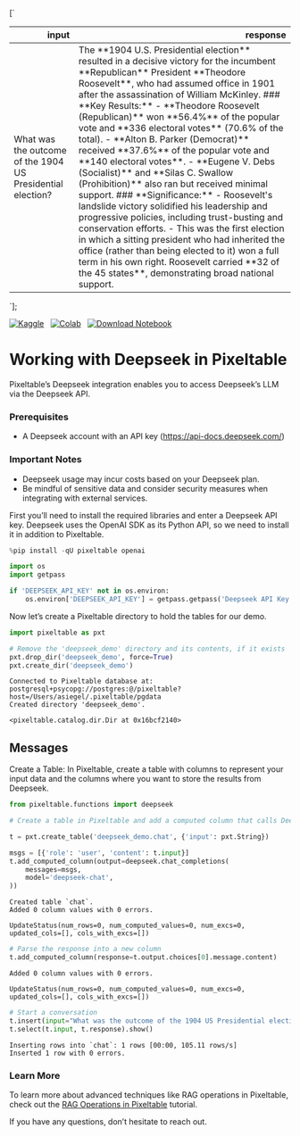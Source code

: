 

[`
<table class="dataframe" data-quarto-postprocess="true" data-border="1">
<thead>
<tr style="text-align: right;">
<th data-quarto-table-cell-role="th">input</th>
<th data-quarto-table-cell-role="th">response</th>
</tr>
</thead>
<tbody>
<tr>
<td>What was the outcome of the 1904 US Presidential election?</td>
<td>The **1904 U.S. Presidential election** resulted in a decisive
victory for the incumbent **Republican** President **Theodore
Roosevelt**, who had assumed office in 1901 after the assassination of
William McKinley. ### **Key Results:** - **Theodore Roosevelt
(Republican)** won **56.4%** of the popular vote and **336 electoral
votes** (70.6% of the total). - **Alton B. Parker (Democrat)** received
**37.6%** of the popular vote and **140 electoral votes**. - **Eugene V.
Debs (Socialist)** and **Silas C. Swallow (Prohibition)** also ran but
received minimal support. ### **Significance:** - Roosevelt's landslide
victory solidified his leadership and progressive policies, including
trust-busting and conservation efforts. - This was the first election in
which a sitting president who had inherited the office (rather than
being elected to it) won a full term in his own right. Roosevelt carried
**32 of the 45 states**, demonstrating broad national support.</td>
</tr>
</tbody>
</table>
`];

[![Kaggle](https://kaggle.com/static/images/open-in-kaggle.svg)](https://kaggle.com/kernels/welcome?src=https://github.com/pixeltable/pixeltable/blob/release/docs/notebooks/integrations/working-with-deepseek.ipynb)  
[![Colab](https://colab.research.google.com/assets/colab-badge.svg)](https://colab.research.google.com/github/pixeltable/pixeltable/blob/release/docs/notebooks/integrations/working-with-deepseek.ipynb)  
<a href="https://raw.githubusercontent.com/pixeltable/pixeltable/release/docs/notebooks/integrations/working-with-deepseek.ipynb" download><img src="https://img.shields.io/badge/%E2%AC%87-Download%20Notebook-blue" alt="Download Notebook"></a>

# Working with Deepseek in Pixeltable

Pixeltable’s Deepseek integration enables you to access Deepseek’s LLM
via the Deepseek API.

### Prerequisites

-   A Deepseek account with an API key (https://api-docs.deepseek.com/)

### Important Notes

-   Deepseek usage may incur costs based on your Deepseek plan.
-   Be mindful of sensitive data and consider security measures when
    integrating with external services.

First you’ll need to install the required libraries and enter a Deepseek
API key. Deepseek uses the OpenAI SDK as its Python API, so we need to
install it in addition to Pixeltable.


```python
%pip install -qU pixeltable openai
```


```python
import os
import getpass

if 'DEEPSEEK_API_KEY' not in os.environ:
    os.environ['DEEPSEEK_API_KEY'] = getpass.getpass('Deepseek API Key:')
```

Now let’s create a Pixeltable directory to hold the tables for our demo.


```python
import pixeltable as pxt

# Remove the 'deepseek_demo' directory and its contents, if it exists
pxt.drop_dir('deepseek_demo', force=True)
pxt.create_dir('deepseek_demo')
```

``` text
Connected to Pixeltable database at: postgresql+psycopg://postgres:@/pixeltable?host=/Users/asiegel/.pixeltable/pgdata
Created directory 'deepseek_demo'.
```

``` text
<pixeltable.catalog.dir.Dir at 0x16bcf2140>
```

## Messages

Create a Table: In Pixeltable, create a table with columns to represent
your input data and the columns where you want to store the results from
Deepseek.


```python
from pixeltable.functions import deepseek

# Create a table in Pixeltable and add a computed column that calls Deepseek

t = pxt.create_table('deepseek_demo.chat', {'input': pxt.String})

msgs = [{'role': 'user', 'content': t.input}]
t.add_computed_column(output=deepseek.chat_completions(
    messages=msgs,
    model='deepseek-chat',
))
```

``` text
Created table `chat`.
Added 0 column values with 0 errors.
```

``` text
UpdateStatus(num_rows=0, num_computed_values=0, num_excs=0, updated_cols=[], cols_with_excs=[])
```


```python
# Parse the response into a new column
t.add_computed_column(response=t.output.choices[0].message.content)
```

``` text
Added 0 column values with 0 errors.
```

``` text
UpdateStatus(num_rows=0, num_computed_values=0, num_excs=0, updated_cols=[], cols_with_excs=[])
```


```python
# Start a conversation
t.insert(input="What was the outcome of the 1904 US Presidential election?")
t.select(t.input, t.response).show()
```

``` text
Inserting rows into `chat`: 1 rows [00:00, 105.11 rows/s]
Inserted 1 row with 0 errors.
```

<div dangerouslySetInnerHTML={{ __html: quartoRawHtml[0] }} />

### Learn More

To learn more about advanced techniques like RAG operations in
Pixeltable, check out the [RAG Operations in
Pixeltable](https://pixeltable.readme.io/docs/rag-operations-in-pixeltable)
tutorial.

If you have any questions, don’t hesitate to reach out.

